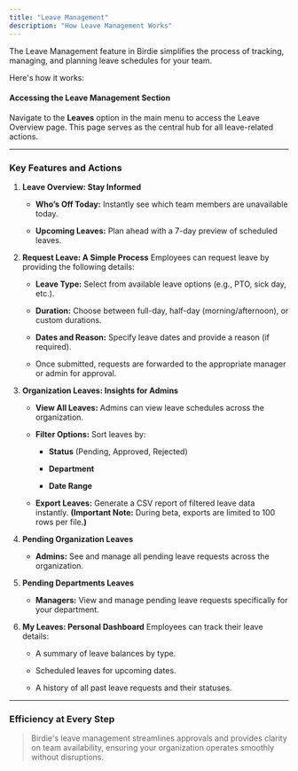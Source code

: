 ```yaml
---
title: "Leave Management"
description: "How Leave Management Works"
---
```


The Leave Management feature in Birdie simplifies the process of tracking, managing, and planning leave schedules for your team. 

Here's how it works:

#### **Accessing the Leave Management Section**

Navigate to the **Leaves** option in the main menu to access the Leave Overview page. This page serves as the central hub for all leave-related actions.

***

### **Key Features and Actions**

1. **Leave Overview: Stay Informed**

   * **Who’s Off Today:** Instantly see which team members are unavailable today.

   * **Upcoming Leaves:** Plan ahead with a 7-day preview of scheduled leaves.

2. **Request Leave: A Simple Process** Employees can request leave by providing the following details:

   * **Leave Type:** Select from available leave options (e.g., PTO, sick day, etc.).

   * **Duration:** Choose between full-day, half-day (morning/afternoon), or custom durations.

   * **Dates and Reason:** Specify leave dates and provide a reason (if required).

   * Once submitted, requests are forwarded to the appropriate manager or admin for approval.

3. **Organization Leaves: Insights for Admins**

   * **View All Leaves:** Admins can view leave schedules across the organization.

   * **Filter Options:** Sort leaves by:

     * **Status** (Pending, Approved, Rejected)

     * **Department**

     * **Date Range**

   * **Export Leaves:** Generate a CSV report of filtered leave data instantly. **(Important Note:** During beta, exports are limited to 100 rows per fil&#x65;**.)**

4. **Pending Organization Leaves**

   * **Admins:** See and manage all pending leave requests across the organization.

5. **Pending Departments Leaves**

   * **Managers:** View and manage pending leave requests specifically for your department.

6. **My Leaves: Personal Dashboard** Employees can track their leave details:

   * A summary of leave balances by type.

   * Scheduled leaves for upcoming dates.

   * A history of all past leave requests and their statuses.

***

### **Efficiency at Every Step**

> Birdie's leave management streamlines approvals and provides clarity on team availability, ensuring your organization operates smoothly without disruptions.